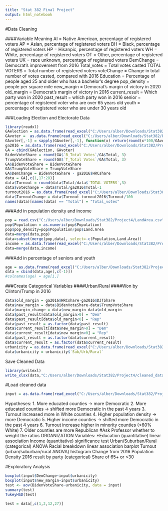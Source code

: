 ```yaml
---
title: "Stat 382 Final Project"
output: html_notebook
---
```

#Data Cleaning

####Variable Meaning
AI = Native American, percentage of registered voters
AP = Asian, percentage of registered voters
BH = Black, percentage of registered voters
HP = Hisanpic, percentage of registered voters
WH = White, percentage of registered voters
OT = Other, percentage of registered voters
UK = race unknown, percentage of registered voters
DemChange = Democrat's improvement from 2016
Total_votes = Total votes casted
TOTAL VOTERS = Total number of registered voters
voteChange = Change in total number of votes casted, compared with 2016
Education = Percentage of people aged 25 and older who has a bachelor's degree
pop_density = people per square mile
new_margin = Democrat's margin of victory in 2020
old_margin = Democrat's margin of victory in 2016
current_result = Which party won in 2020
past_result = which party won in 2016
senior = percentage of registered voter who are over 65 years old
youth = percentage of registered voter who are under 30 years old

###Loading Election and Electorate Data
```r
library(readxl)
GAelection = as.data.frame(read_excel("C:/Users/alber/Downloads/Stat382/Project4/Georgia.xlsx"))[-160,]
GAvoter =  as.data.frame(read_excel("C:/Users/alber/Downloads/Stat382/Project4/Active_Voters_by_Race_Gender_as_of_November_1_2020.xlsx"))[-160,c(-1:-23)]
GAvoter[,-1] = sapply(GAvoter[,-1], function(x) return(round(x*100/GAvoter$`TOTAL VOTERS`,2)))
ga2016 = as.data.frame(read_excel("C:/Users/alber/Downloads/Stat382/Project4/GA2016.xlsx"))
GA = cbind(GAelection, GAvoter)
BidenVoteShare = round(GA$`B_Total Votes`/GA$Total, 3)
TrumpVoteShare = round(GA$`T_Total Votes`/GA$Total, 3)
GA$BidenVoteShare = BidenVoteShare
GA$TrumpVoteShare = TrumpVoteShare
GA$DemChange = BidenVoteShare - ga2016$HRCshare
data = GA[,c(1,17:28)]
data$Turnout = round(data$Total/data$`TOTAL VOTERS`,3)
data$voteChange = data$Total/ga2016$Total-1
turnout2016 = as.data.frame(read_excel("C:/Users/alber/Downloads/Stat382/Project4/gaTurnout2016.xlsx"))
data$TurnoutChange = data$Turnout-turnout2016$Turnout/100
names(data)[names(data) == "Total"] = "Total_votes"
```
###Add in population density and income
```r
pop = read.csv("C:/Users/alber/Downloads/Stat382/Project4/LandArea.csv")[,c(2:4)]
pop$Population = as.numeric(pop$Population)
pop$pop_density=pop$Population/pop$Land.Area
data=merge(data,pop)
data=subset(merge(pop,data), select=-c(Population,Land.Area))
income = as.data.frame(read_excel("C:/Users/alber/Downloads/Stat382/Project4/incomeED.xlsx"))[,c(-2,-4,-5,-6)]
data=merge(data,income)
```
###Add in percentage of seniors and youth
```r
age = as.data.frame(read_excel("C:/Users/alber/Downloads/Stat382/Project4/Active_Voters_by_Race_Gender_and_Age_as_of_November_1_2020.xlsx"))[c(seq(1,1753,by=11)),c(-1:-25)][-160,]
data = cbind(data,age[,c(-1)])
#colnames(age) = age[1,]
```




###Create Categorical Variables 
####Urban/Rural
####Won by Clinton/Trump in 2016
```r
data$old_margin = ga2016$HRCshare-ga2016$DJTShare
data$new_margin = data$BidenVoteShare-data$TrumpVoteShare
data$margin_change = data$new_margin-data$old_margin
data$past_result[data$old_margin>0] = "Dem"
data$past_result[data$old_margin<0] = "Rep"
data$past_result = as.factor(data$past_result)
data$current_result[data$new_margin>0] = "Dem"
data$current_result[data$new_margin<0] = "Rep"
data$past_result = as.factor(data$current_result)
data$current_result = as.factor(data$current_result)
urbanicity = as.data.frame(read_excel("C:/Users/alber/Downloads/Stat382/Project4/Sub Urb Rural.xlsx"))
data$urbanicity = urbanicity$`Sub/Urb/Rural`
```
Save Cleaned Data
```r
library(writexl)
write_xlsx(data,"C:/Users/alber/Downloads/Stat382/Project4/cleaned_data.xlsx")
```

#Load cleaned data
```r
input = as.data.frame(read_excel("C:/Users/alber/Downloads/Stat382/Project4/cleaned_data.xlsx"))
```


Hypotheses:
1. More educated counties -> more Democratic
2. More educated counties -> shifted more Democratic in the past 4 years
3. Turnout increased more in White counties
4. Higher population density -> more Democratic
5. Higher income counties -> shifted more Democratic in the past 4 years
6. Turnout increase higher in minority counties (<60% White)
7. Older counties are more Republican
#Ask Professor whether to weight the ratios
ORGANIZATION
Variables:
*Education (quantitative) linear association
Income (quantitative) significance test
Urban/Suburban/Rural (categorical) ANOVA
Racial breakdown linear association barplot
Turnout (urban/suburban/rural ANOVA) histogram
Change from 2016 
Population Density 
2016 result by party (categorical)
Share of 65+ or <30

#Exploratory Analysis
```r
boxplot(input$DemChange~input$urbanicity)
boxplot(input$new_margin~input$urbanicity)
test <- aov(BidenVoteShare~urbanicity, data = input)
summary(test)
TukeyHSD(test)
```
```r
test = data[,c(1,2,12,27)]
```

